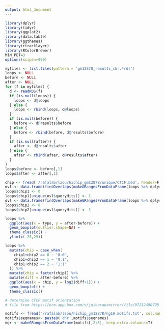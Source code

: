 ```yaml
---
output: html_document
---
```



```r
library(dplyr)
library(tidyr)
library(ggplot2)
library(data.table)
library(ggthemes)
library(rtracklayer)
library(RColorBrewer)
MIN_PET=3
options(scipen=999)
```

```r
myfiles <- list.files(pattern = 'gm12878_results_chr.*rds')
loops <- NULL
before <- NULL
after <- NULL
for (f in myfiles) {
  d <- readRDS(f)
  if (is.null(loops)) {
    loops <- d@loops
  } else {
    loops <- rbind(loops, d@loops)
  }
  if (is.null(before)) {
    before <- d@results$before
  } else {
    before <- rbind(before, d@results$before)
  }
  if (is.null(after)) {
    after <- d@results$after
  } else {
    after <- rbind(after, d@results$after)
  }
}
loops$before <- before[,1]
loops$after <- after[,1]
```


```r
chip <- fread('/rafalab/lzou/hichip_gm12878/unique/CTCF.bed', header=F, col.names = c('chrom','start','end','idk1','idk2','idk3','idk4','idk5','idk6','idk7')) %>% arrange(chrom, start)
ovl <- data.frame(findOverlaps(makeGRangesFromDataFrame(loops %>% dplyr::select(chr1, s1, e1) %>% dplyr::rename(chrom = chr1, start = s1, end = e1)), makeGRangesFromDataFrame(chip)))
loops$chip1 <- 0
loops$chip1[unique(ovl$queryHits)] <- 1
ovl <- data.frame(findOverlaps(makeGRangesFromDataFrame(loops %>% dplyr::select(chr2, s2, e2) %>% dplyr::rename(chrom = chr2, start = s2, end = e2)), makeGRangesFromDataFrame(chip)))
loops$chip2 <- 0
loops$chip2[unique(ovl$queryHits)] <- 1
```


```r
loops %>% 
  ggplot(aes(x = type, y = after-before)) +
  geom_boxplot(outlier.shape=NA) +
  theme_classic() +
  ylim(c(-25,25))
```



```r
loops %>%
  mutate(chip = case_when(
    chip1+chip2 == 0 ~ '0:0',
    chip1+chip2 == 1 ~ '0:1',
    chip1+chip2 == 2 ~ '1:1'
  )) %>%
  mutate(chip = factor(chip)) %>%
  mutate(diff = after-before) %>%
  ggplot(aes(x = chip, y = log2(diff+1))) +
  geom_boxplot() +
  theme_classic() 
```


```r
# determine CTCF motif orientation 
# file from https://bcm.app.box.com/v/juicerawsmirror/file/97212490795

motifs <- fread('/rafalab/lzou/hichip_gm12878/hg19.motifs.txt', col.names = c('pattern_name', 'seqnames', 'start', 'stop', 'strand', 'score', 'pval', 'qval', 'matched_sequence'))
motifs$seqnames<- paste0('chr',motifs$seqnames)
mgr <- makeGRangesFromDataFrame(motifs[,2:5], keep.extra.columns=T)
```



